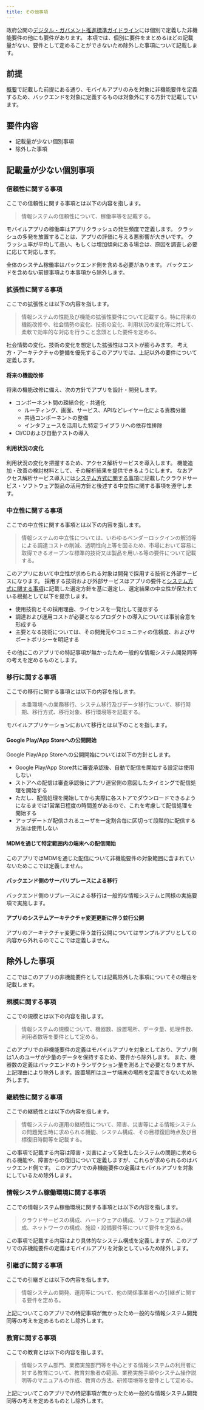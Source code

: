 ```yaml
---
title: その他事項
---
```


政府公開の[デジタル・ガバメント推進標準ガイドライン][guideline]には個別で定義した非機能要件の他にも要件があります。
本項では、個別に要件をまとめるほどの記載量がない、要件として定めることができないため除外した事項について記載します。

[guideline]:<https://cio.go.jp/sites/default/files/uploads/documents/hyoujun_guideline_20210330.pdf>

## 前提

[概要][overview]で記載した前提にある通り、モバイルアプリのみを対象に非機能要件を定義するため、バックエンドを対象に定義するものは対象外にする方針で記載しています。

[overview]:overview.mdx

## 要件内容

- 記載量が少ない個別事項
- 除外した事項

## 記載量が少ない個別事項

### 信頼性に関する事項

ここでの信頼性に関する事項とは以下の内容を指します。
>情報システムの信頼性について、稼働率等を記載する。

モバイルアプリの稼働率はアプリクラッシュの発生頻度で定義します。
クラッシュの多発を放置することは、アプリの評価に与える悪影響が大きいです。
クラッシュ率が平均して高い、もしくは増加傾向にある場合は、原因を調査し必要に応じて対応します。

全体のシステム稼働率はバックエンド側を含める必要があります。
バックエンドを含めない前提事項より本事項から除外します。

### 拡張性に関する事項

ここでの拡張性とは以下の内容を指します。
>情報システムの性能及び機能の拡張性要件について記載する。特に将来の機能改修や、社会情勢の変化、技術の変化、利用状況の変化等に対して、柔軟で効率的な対応を行うこと念頭とした要件を定める。

社会情勢の変化、技術の変化を想定した拡張性はコストが膨らみます。
考え方・アーキテクチャの整備を優先するこのアプリでは、上記以外の要件について定義します。

#### 将来の機能改修

将来の機能改修に備え、次の方針でアプリを設計・開発します。

- コンポーネント間の疎結合化・共通化
  - ルーティング、画面、サービス、APIなどレイヤー化による責務分離
  - 共通コンポーネントの整備
  - インタフェースを活用した特定ライブラリへの依存性排除
- CI/CDおよび自動テストの導入

#### 利用状況の変化

利用状況の変化を把握するため、アクセス解析サービスを導入します。
機能追加・改善の検討材料として、その解析結果を提供できるようにします。
なおアクセス解析サービス導入には[システム方式に関する事項][system_method]に記載したクラウドサービス・ソフトウェア製品の活用方針と後述する中立性に関する事項を遵守します。

### 中立性に関する事項

ここでの中立性に関する事項とは以下の内容を指します。
>情報システムの中立性については、いわゆるベンダーロックインの解消等による調達コストの削減、透明性向上等を図るため、市場において容易に取得できるオープンな標準的技術又は製品を用いる等の要件について記載する。

このアプリにおいて中立性が求められる対象は開発で採用する技術と外部サービスになります。
採用する技術および外部サービスはアプリの要件と[システム方式に関する事項][system_method]に記載した選定方針を基に選定し、選定結果の中立性が保たれている根拠として以下を提示します。

- 使用技術とその採用理由、ライセンスを一覧化して提示する
- 調達および運用コストが必要となるプロダクトの導入については事前合意を形成する
- 主要となる技術については、その開発元やコミュニティの信頼度、およびサポートポリシーを明記する

その他にこのアプリでの特記事項が無かったため一般的な情報システム開発同等の考えを定めるものとします。

[system_method]:system-method.mdx

### 移行に関する事項

ここでの移行に関する事項とは以下の内容を指します。
>本番環境への業務移行、システム移行及びデータ移行について、移行時期、移行方式、移行対象、移行環境等を記載する。

モバイルアプリケーションにおいて移行とは以下のことを指します。

#### Google Play/App Storeへの公開開始

Google Play/App Storeへの公開開始については以下の方針とします。

- Google Play/App Store共に審査承認後、自動で配信を開始する設定は使用しない
- ストアへの配信は審査承認後にアプリ運営側の意図したタイミングで配信処理を開始する
- ただし、配信処理を開始してから実際に各ストアでダウンロードできるようになるまでは1営業日程度の時間差があるので、これを考慮して配信処理を開始する
- アップデートが配信されるユーザを一定割合毎に区切って段階的に配信する方法は使用しない

#### MDMを通じて特定範囲内の端末への配信開始

このアプリではMDMを通じた配信について非機能要件の対象範囲に含まれていないためここでは定義しません。

#### バックエンド側のサーバリプレースによる移行

バックエンド側のリプレースによる移行は一般的な情報システムと同様の実施要項で実施します。

#### アプリのシステムアーキテクチャ変更更新に伴う並行公開

アプリのアーキテクチャ変更に伴う並行公開についてはサンプルアプリとしての内容から外れるのでここでは定義しません。

## 除外した事項

ここではこのアプリの非機能要件としては記載除外した事項についてその理由を記載します。

### 規模に関する事項

ここでの規模とは以下の内容を指します。
>情報システムの規模について、機器数、設置場所、データ量、処理件数、利用者数等を要件として定める。  

このアプリでの非機能要件の定義はモバイルアプリを対象としており、アプリ側は1人のユーザが少量のデータを保持するため、要件から除外します。
また、機器数の定義はバックエンドのトランザクション量を測る上で必要となりますが、上記理由により除外します。設置場所はユーザ端末の場所を定義できないため除外します。

### 継続性に関する事項

ここでの継続性とは以下の内容を指します。
>情報システムの運用の継続性について、障害、災害等による情報システムの問題発生時に求められる機能、システム構成、その目標復旧時点及び目標復旧時間等を記載する。

この事項で記載する内容は障害・災害によって発生したシステムの問題に求められる機能や、障害からの復旧について定義しますが、これらが求められるのはバックエンド側です。
このアプリでの非機能要件の定義はモバイルアプリを対象にしているため除外します。

### 情報システム稼働環境に関する事項

ここでの情報システム稼働環境に関する事項とは以下の内容を指します。
>クラウドサービスの構成、ハードウェアの構成、ソフトウェア製品の構成、ネットワークの構成、施設・設備要件等について要件を定める。

この事項で記載する内容はより具体的なシステム構成を定義しますが、このアプリでの非機能要件の定義はモバイルアプリを対象としているため除外します。

### 引継ぎに関する事項

ここでの引継ぎとは以下の内容を指します。
>情報システムの開発、運用等について、他の関係事業者への引継ぎに関する要件を定める。  

上記についてこのアプリでの特記事項が無かったため一般的な情報システム開発同等の考えを定めるものとし除外します。

### 教育に関する事項

ここでの教育とは以下の内容を指します。
>情報システム部門、業務実施部門等を中心とする情報システムの利用者に対する教育について、教育対象者の範囲、業務実施手順やシステム操作説明等のマニュアルの作成、教育の方法、研修環境等を要件として定める。

上記についてこのアプリでの特記事項が無かったため一般的な情報システム開発同等の考えを定めるものとし除外します。
